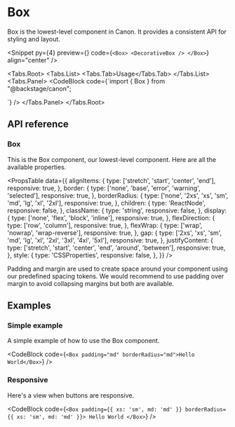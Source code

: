 
# Box

Box is the lowest-level component in Canon. It provides a consistent API for styling and layout.

<Snippet
  py={4}
  preview={<BoxPreview />}
  code={`<Box>
    <DecorativeBox />
</Box>`}
  align="center"
/>

<Tabs.Root>
  <Tabs.List>
    <Tabs.Tab>Usage</Tabs.Tab>
  </Tabs.List>
  <Tabs.Panel>
    <CodeBlock code={`import { Box } from "@backstage/canon";

<Box />`} />
  </Tabs.Panel>
</Tabs.Root>

## API reference

### Box

This is the Box component, our lowest-level component. Here are all the
available properties.

<PropsTable
  data={{
    alignItems: {
      type: ['stretch', 'start', 'center', 'end'],
      responsive: true,
    },
    border: {
      type: ['none', 'base', 'error', 'warning', 'selected'],
      responsive: true,
    },
    borderRadius: {
      type: ['none', '2xs', 'xs', 'sm', 'md', 'lg', 'xl', '2xl'],
      responsive: true,
    },
    children: {
      type: 'ReactNode',
      responsive: false,
    },
    className: {
      type: 'string',
      responsive: false,
    },
    display: {
      type: ['none', 'flex', 'block', 'inline'],
      responsive: true,
    },
    flexDirection: {
      type: ['row', 'column'],
      responsive: true,
    },
    flexWrap: {
      type: ['wrap', 'nowrap', 'wrap-reverse'],
      responsive: true,
    },
    gap: {
      type: ['2xs', 'xs', 'sm', 'md', 'lg', 'xl', '2xl', '3xl', '4xl', '5xl'],
      responsive: true,
    },
    justifyContent: {
      type: ['stretch', 'start', 'center', 'end', 'around', 'between'],
      responsive: true,
    },
    style: {
      type: 'CSSProperties',
      responsive: false,
    },
  }}
/>

Padding and margin are used to create space around your component using our
predefined spacing tokens. We would recommend to use padding over margin to
avoid collapsing margins but both are available.

<PropsTable data={spacePropsList} />

## Examples

### Simple example

A simple example of how to use the Box component.

<CodeBlock code={`<Box padding="md" borderRadius="md">Hello World</Box>`} />

### Responsive

Here's a view when buttons are responsive.

<CodeBlock
  code={`<Box
    padding={{ xs: 'sm', md: 'md' }}
    borderRadius={{ xs: 'sm', md: 'md' }}>
    Hello World
  </Box>`}
/>
